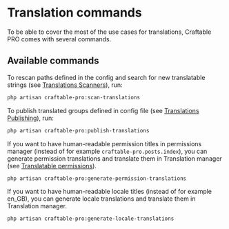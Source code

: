 # Translation commands

To be able to cover the most of the use cases for translations, Craftable PRO comes with several commands.

## Available commands

To rescan paths defined in the config and search for new translatable strings (see [Translations Scanners](/basic-features/translations#scanners)), run:

```bash copy
php artisan craftable-pro:scan-translations
```

To publish translated groups defined in config file (see [Translations Publishing](/basic-features/translations#publishing)), run:

```bash copy
php artisan craftable-pro:publish-translations
```

If you want to have human-readable permission titles in permissions manager (instead of for example `craftable-pro.posts.index`), you can generate permission translations and translate them in Translation manager (see [Translatable permissions](/basic-features/roles-permissions#translatable-permissions)).

```bash copy
php artisan craftable-pro:generate-permission-translations
```

If you want to have human-readable locale titles (instead of for example en_GB), you can generate locale translations and translate them in Translation manager.

```bash copy
php artisan craftable-pro:generate-locale-translations
```